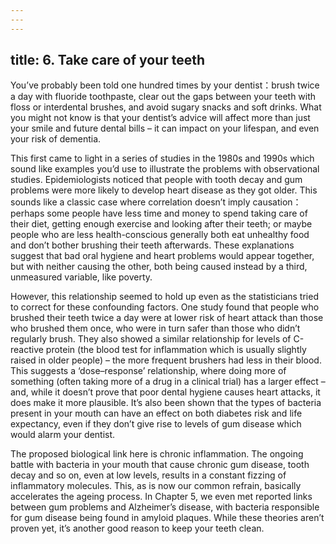 ```yaml
---
---
---
```

title: 6. Take care of your teeth
---




You’ve probably been told one hundred times by your dentist：brush twice a day with fluoride toothpaste, clear out the gaps between your teeth with floss or interdental brushes, and avoid sugary snacks and soft drinks. What you might not know is that your dentist’s advice will affect more than just your smile and future dental bills – it can impact on your lifespan, and even your risk of dementia.

This first came to light in a series of studies in the 1980s and 1990s which sound like examples you’d use to illustrate the problems with observational studies. Epidemiologists noticed that people with tooth decay and gum problems were more likely to develop heart disease as they got older. This sounds like a classic case where correlation doesn’t imply causation：perhaps some people have less time and money to spend taking care of their diet, getting enough exercise and looking after their teeth; or maybe people who are less health-conscious generally both eat unhealthy food and don’t bother brushing their teeth afterwards. These explanations suggest that bad oral hygiene and heart problems would appear together, but with neither causing the other, both being caused instead by a third, unmeasured variable, like poverty.

However, this relationship seemed to hold up even as the statisticians tried to correct for these confounding factors. One study found that people who brushed their teeth twice a day were at lower risk of heart attack than those who brushed them once, who were in turn safer than those who didn’t regularly brush. They also showed a similar relationship for levels of C-reactive protein (the blood test for inflammation which is usually slightly raised in older people) – the more frequent brushers had less in their blood. This suggests a ‘dose–response’ relationship, where doing more of something (often taking more of a drug in a clinical trial) has a larger effect – and, while it doesn’t prove that poor dental hygiene causes heart attacks, it does make it more plausible. It’s also been shown that the types of bacteria present in your mouth can have an effect on both diabetes risk and life expectancy, even if they don’t give rise to levels of gum disease which would alarm your dentist.

The proposed biological link here is chronic inflammation. The ongoing battle with bacteria in your mouth that cause chronic gum disease, tooth decay and so on, even at low levels, results in a constant fizzing of inflammatory molecules. This, as is now our common refrain, basically accelerates the ageing process. In Chapter 5, we even met reported links between gum problems and Alzheimer’s disease, with bacteria responsible for gum disease being found in amyloid plaques. While these theories aren’t proven yet, it’s another good reason to keep your teeth clean.